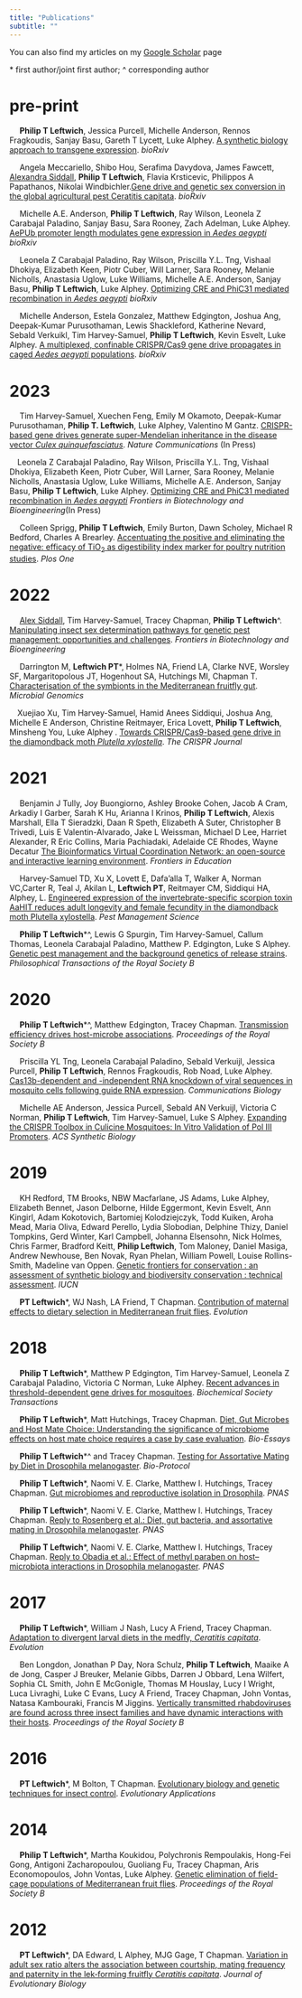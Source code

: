 ```yaml
---
title: "Publications"
subtitle: ""
---
```




  You can also find my articles on my [Google Scholar](https://scholar.google.com/citations?user=5-qU7lkAAAAJ&hl=en) page
 
 \* first author/joint first author; ^ corresponding author
 
pre-print
====


&emsp; **Philip T Leftwich**, Jessica Purcell, Michelle Anderson, Rennos Fragkoudis, Sanjay Basu, Gareth T Lycett, Luke Alphey. [A synthetic biology approach to transgene expression](https://doi.org/10.1101/2023.08.31.555539). *bioRxiv*

 <span class="__dimensions_badge_embed__" data-doi="https://doi.org/10.1101/2023.08.31.555539" data-style="small_circle" data-hide-zero-citations="true"> <span data-badge-popover="right" data-badge-type="donut" data-doi="https://doi.org/10.1101/2023.08.31.555539" data-hide-no-mentions="true" class="altmetric-embed"> </span>
 
&emsp; Angela Meccariello, Shibo Hou, Serafima Davydova, James Fawcett, [Alexandra Siddall](https://philip-leftwich.github.io/people.html#alex-siddall), **Philip T Leftwich**, Flavia Krsticevic, Philippos A Papathanos, Nikolai Windbichler.[Gene drive and genetic sex conversion in the global agricultural pest Ceratitis capitata](https://doi.org/10.1101/2023.08.16.553191). *bioRxiv*

<span class="__dimensions_badge_embed__" data-doi="10.1101/2023.08.16.553191" data-style="small_circle" data-hide-zero-citations="true"> <span data-badge-popover="right" data-badge-type="donut" data-doi="10.1101/2023.08.16.553191" data-hide-no-mentions="true" class="altmetric-embed"> </span>
 
&emsp; Michelle A.E. Anderson, **Philip T Leftwich**, Ray Wilson, Leonela Z Carabajal Paladino, Sanjay Basu, Sara Rooney, Zach Adelman, Luke Alphey. [AePUb promoter length modulates gene expression in *Aedes aegypti*](https://doi.org/10.1101/2023.08.11.553001) *bioRxiv*

<span class="__dimensions_badge_embed__" data-doi="10.1101/2023.08.11.553001" data-style="small_circle" data-hide-zero-citations="true"> <span data-badge-popover="right" data-badge-type="donut" data-doi="10.1101/2023.08.11.553001" data-hide-no-mentions="true" class="altmetric-embed"> </span>

&emsp; Leonela Z Carabajal Paladino, Ray Wilson, Priscilla Y.L. Tng, Vishaal Dhokiya, Elizabeth Keen, Piotr Cuber, Will Larner, Sara Rooney, Melanie Nicholls, Anastasia Uglow, Luke Williams, Michelle A.E. Anderson, Sanjay Basu, **Philip T Leftwich**, Luke Alphey. [Optimizing CRE and PhiC31 mediated recombination in *Aedes aegypti*](https://www.biorxiv.org/content/10.1101/2023.07.07.548128v1) *bioRxiv*
 
<span class="__dimensions_badge_embed__" data-doi="10.1101/2023.07.07.548128" data-style="small_circle" data-hide-zero-citations="true"> <span data-badge-popover="right" data-badge-type="donut" data-doi="10.1101/2023.07.07.548128" data-hide-no-mentions="true" class="altmetric-embed"> </span>


&emsp; Michelle Anderson, Estela Gonzalez, Matthew Edgington, Joshua Ang, Deepak-Kumar Purusothaman, Lewis Shackleford, Katherine Nevard, Sebald Verkuikl, Tim Harvey-Samuel, **Philip T Leftwich**, Kevin Esvelt, Luke Alphey. [A multiplexed, confinable CRISPR/Cas9 gene drive propagates in caged *Aedes aegypti* populations](https://www.biorxiv.org/content/10.1101/2022.08.12.503466v1). *bioRxiv*

<span class="__dimensions_badge_embed__" data-doi="10.1101/2022.08.12.503466" data-style="small_circle" data-hide-zero-citations="true"> <span data-badge-popover="right" data-badge-type="donut" data-doi="10.1101/2022.08.12.503466" data-hide-no-mentions="true" class="altmetric-embed"> </span>

2023
====

&emsp; Tim Harvey-Samuel, Xuechen Feng, Emily M Okamoto, Deepak-Kumar Purusothaman, **Philip T. Leftwich**, Luke Alphey, Valentino M Gantz. [CRISPR-based gene drives generate super-Mendelian inheritance in the disease vector *Culex quinquefasciatus*](https://www.biorxiv.org/content/10.1101/2023.06.12.544656v1). *Nature Communications* (In Press)

<span class="__dimensions_badge_embed__" data-doi="10.1101/2023.06.12.544656" data-style="small_circle" data-hide-zero-citations="true"> <span data-badge-popover="right" data-badge-type="donut" data-doi="10.1101/2023.06.12.544656" data-hide-no-mentions="true" class="altmetric-embed"> </span>

&emsp;Leonela Z Carabajal Paladino, Ray Wilson, Priscilla Y.L. Tng, Vishaal Dhokiya, Elizabeth Keen, Piotr Cuber, Will Larner, Sara Rooney, Melanie Nicholls, Anastasia Uglow, Luke Williams, Michelle A.E. Anderson, Sanjay Basu, **Philip T Leftwich**, Luke Alphey. [Optimizing CRE and PhiC31 mediated recombination in *Aedes aegypti*](https://www.biorxiv.org/content/10.1101/2023.07.07.548128v1) *Frontiers in Biotechnology and Bioengineering*(In Press)
 
<span class="__dimensions_badge_embed__" data-doi="10.1101/2023.07.07.548128" data-style="small_circle" data-hide-zero-citations="true"> <span data-badge-popover="right" data-badge-type="donut" data-doi="10.1101/2023.07.07.548128" data-hide-no-mentions="true" class="altmetric-embed"> </span>

&emsp; Colleen Sprigg, **Philip T Leftwich**, Emily Burton, Dawn Scholey, Michael R Bedford, Charles A Brearley. [Accentuating the positive and eliminating the negative: efficacy of TiO~2~ as digestibility index marker for poultry nutrition studies](https://journals.plos.org/plosone/article?id=10.1371/journal.pone.0284724). *Plos One*

<span class="__dimensions_badge_embed__" data-doi="10.1371/journal.pone.0284724" data-style="small_circle" data-hide-zero-citations="true"> <span data-badge-popover="right" data-badge-type="donut" data-doi="10.1371/journal.pone.0284724" data-hide-no-mentions="true" class="altmetric-embed"> </span>

2022
====

&emsp; [Alex Siddall](https://philip-leftwich.github.io/people.html#alex-siddall), Tim Harvey-Samuel, Tracey Chapman, **Philip T Leftwich**^. [Manipulating insect sex determination pathways for genetic pest management: opportunities and challenges](https://www.frontiersin.org/articles/10.3389/fbioe.2022.867851/abstract). *Frontiers in Biotechnology and Bioengineering*

<span class="__dimensions_badge_embed__" data-doi="10.3389/fbioe.2022.867851" data-style="small_circle" data-hide-zero-citations="true"> <span data-badge-popover="right" data-badge-type="donut" data-doi="10.3389/fbioe.2022.867851" data-hide-no-mentions="true" class="altmetric-embed"> </span>

&emsp; Darrington M, **Leftwich PT**\*, Holmes NA, Friend LA, Clarke NVE, Worsley SF, Margaritopolous JT, Hogenhout SA, Hutchings MI, Chapman T. [Characterisation of the symbionts in the Mediterranean fruitfly gut](https://doi.org/10.1099/mgen.0.000801). *Microbial Genomics* 
<span class="__dimensions_badge_embed__" data-doi="10.1099/mgen.0.000801" data-style="small_circle" data-hide-zero-citations="true"> <span data-badge-popover="right" data-badge-type="donut" data-doi="10.1099/mgen.0.000801" data-hide-no-mentions="true" class="altmetric-embed"> </span>

&emsp;Xuejiao Xu, Tim Harvey-Samuel, Hamid Anees Siddiqui, Joshua Ang, Michelle E Anderson, Christine Reitmayer, Erica Lovett, **Philip T Leftwich**, Minsheng You, Luke Alphey . [Towards CRISPR/Cas9-based gene drive in the diamondback moth *Plutella xylostella*](https://doi.org/10.1089/crispr.2021.0129). *The CRISPR Journal* 
<span class="__dimensions_badge_embed__" data-doi="10.1089/crispr.2021.0129" data-style="small_circle" data-hide-zero-citations="true"> <span data-badge-popover="right" data-badge-type="donut" data-doi="10.1089/crispr.2021.0129" data-hide-no-mentions="true" class="altmetric-embed"> </span>
  
2021
====

&emsp; Benjamin J Tully, Joy Buongiorno, Ashley Brooke Cohen, Jacob A Cram, Arkadiy I Garber, Sarah K Hu, Arianna I Krinos, **Philip T Leftwich**, Alexis Marshall, Ella T Sieradzki, Daan R Speth, Elizabeth A Suter, Christopher B Trivedi, Luis E Valentin-Alvarado, Jake L Weissman, Michael D Lee, Harriet Alexander, R Eric Collins, Maria Pachiadaki, Adelaide CE Rhodes, Wayne Decatur [The Bioinformatics Virtual Coordination Network: an open-source and interactive learning environment](https://www.frontiersin.org/articles/10.3389/feduc.2021.711618/abstract). *Frontiers in Education*
<span class="__dimensions_badge_embed__" data-doi="10.3389/feduc.2021.711618" data-style="small_circle" data-hide-zero-citations="true"> <span data-badge-popover="right" data-badge-type="donut" data-doi="10.3389/feduc.2021.711618" data-hide-no-mentions="true" class="altmetric-embed"> </span>
  
&emsp; Harvey-Samuel TD, Xu X, Lovett E, Dafa’alla T, Walker A, Norman VC,Carter R, Teal J, Akilan L, **Leftwich PT**, Reitmayer CM, Siddiqui HA, Alphey, L. [Engineered
expression of the invertebrate-specific scorpion toxin AaHIT reduces adult longevity and female fecundity in the diamondback moth Plutella xylostella](https://doi.org/10.1002/ps.6353). *Pest Management Science* 
<span class="__dimensions_badge_embed__" data-doi="10.1002/ps.6353" data-style="small_circle" data-hide-zero-citations="true"> <span data-badge-popover="right" data-badge-type="donut" data-doi="10.1002/ps.6353" data-hide-no-mentions="true" class="altmetric-embed"> </span>

&emsp; **Philip T Leftwich**\*^, Lewis G Spurgin, Tim Harvey-Samuel, Callum Thomas, Leonela Carabajal Paladino, Matthew P. Edgington, Luke S Alphey. [Genetic pest management and the background genetics of release strains]( 
https://royalsocietypublishing.org/doi/10.1098/rstb.2019.0805). *Philosophical Transactions of the Royal Society B*
<span class="__dimensions_badge_embed__" data-doi="10.1098/rstb.2019.0805" data-style="small_circle" data-hide-zero-citations="true"> <span data-badge-popover="right" data-badge-type="donut" data-doi="10.1098/rstb.2019.0805 " data-hide-no-mentions="true" class="altmetric-embed"> </span>
  
2020
====

&emsp; **Philip T Leftwich**\*^, Matthew Edgington, Tracey Chapman. [Transmission efficiency drives host-microbe associations](https://royalsocietypublishing.org/doi/10.1098/rspb.2020.0820). *Proceedings of the Royal Society B*
<span class="__dimensions_badge_embed__" data-doi="10.1098/rspb.2020.0820" data-style="small_circle" data-hide-zero-citations="true"> <span data-badge-popover="right" data-badge-type="donut" data-doi="10.1098/rspb.2020.0820" data-hide-no-mentions="true" class="altmetric-embed"> </span>

&emsp; Priscilla YL Tng, Leonela Carabajal Paladino, Sebald Verkuijl, Jessica Purcell, **Philip T Leftwich**, Rennos Fragkoudis, Rob Noad, Luke Alphey. [Cas13b-dependent and -independent RNA knockdown of viral sequences in mosquito cells following guide RNA expression](https://www.nature.com/articles/s42003-020-01142-6). *Communications Biology* 
<span class="__dimensions_badge_embed__" data-doi="10.1038/s42003-020-01142-6" data-style="small_circle" data-hide-zero-citations="true"> <span data-badge-popover="right" data-badge-type="donut" data-doi="10.1038/s42003-020-01142-6" data-hide-no-mentions="true" class="altmetric-embed"> </span>

&emsp; Michelle AE Anderson, Jessica Purcell, Sebald AN Verkuijl, Victoria C Norman, **Philip T Leftwich**, Tim Harvey-Samuel, Luke S Alphey. [Expanding the CRISPR Toolbox in Culicine Mosquitoes: In Vitro Validation of Pol III Promoters](https://pubs.acs.org/doi/abs/10.1021/acssynbio.9b00436). *ACS Synthetic Biology*
<span class="__dimensions_badge_embed__" data-doi="10.1021/acssynbio.9b00436" data-style="small_circle" data-hide-zero-citations="true"> <span data-badge-popover="right" data-badge-type="donut" data-doi="10.1021/acssynbio.9b00436" data-hide-no-mentions="true" class="altmetric-embed"> </span>

2019
====

&emsp; KH Redford, TM Brooks, NBW Macfarlane, JS Adams, Luke Alphey, Elizabeth Bennet, Jason Delborne, Hilde Eggermont, Kevin Esvelt, Ann Kingirl, Adam Kokotovich, Bartomiej Kolodziejczyk, Todd Kuiken, Aroha Mead, Maria Oliva, Edward Perello, Lydia Slobodian, Delphine Thizy, Daniel Tompkins, Gerd Winter, Karl Campbell, Johanna Elsensohn, Nick Holmes, Chris Farmer, Bradford Keitt, **Philip Leftwich**, Tom Maloney, Daniel Masiga, Andrew Newhouse, Ben Novak, Ryan Phelan, William Powell, Louise Rollins-Smith, Madeline van Oppen. [Genetic frontiers for conservation : an assessment of synthetic biology and biodiversity conservation : technical assessment](https://portals.iucn.org/library/node/48408). *IUCN*
<span class="__dimensions_badge_embed__" data-doi="10.2305/IUCN.CH.2019.05.en" data-style="small_circle" data-hide-zero-citations="true"> <span data-badge-popover="right" data-badge-type="donut" data-doi="10.2305/IUCN.CH.2019.05.en" data-hide-no-mentions="true" class="altmetric-embed"> </span>

&emsp; **PT Leftwich**\*, WJ Nash, LA Friend, T Chapman. [Contribution of maternal effects to dietary selection in Mediterranean fruit flies](https://onlinelibrary.wiley.com/doi/full/10.1111/evo.13664). *Evolution*
<span class="__dimensions_badge_embed__" data-doi="10.1111/evo.13664" data-style="small_circle" data-hide-zero-citations="true"> <span data-badge-popover="right" data-badge-type="donut" data-doi="10.1111/evo.13664" data-hide-no-mentions="true" class="altmetric-embed"> </span>

2018
====

&emsp; **Philip T Leftwich**\*, Matthew P Edgington, Tim Harvey-Samuel, Leonela Z Carabajal Paladino, Victoria C Norman, Luke Alphey. [Recent advances in threshold-dependent gene drives for mosquitoes](https://portlandpress.com/biochemsoctrans/article/46/5/1203/67820/Recent-advances-in-threshold-dependent-gene-drives). *Biochemical Society Transactions*
<span class="__dimensions_badge_embed__" data-doi="10.1042/BST20180076" data-style="small_circle" data-hide-zero-citations="true"> <span data-badge-popover="right" data-badge-type="donut" data-doi="10.1042/BST20180076" data-hide-no-mentions="true" class="altmetric-embed"> </span>

&emsp; **Philip T Leftwich**\*, Matt Hutchings, Tracey Chapman. [Diet, Gut Microbes and Host Mate Choice: Understanding the significance of microbiome effects on host mate choice requires a case by case evaluation](https://onlinelibrary.wiley.com/doi/abs/10.1002/bies.201800053@10.1002/(ISSN)1521-1878.microbiome). *Bio-Essays*
<span class="__dimensions_badge_embed__" data-doi="10.1002/bies.201800053" data-style="small_circle" data-hide-zero-citations="true"> <span data-badge-popover="right" data-badge-type="donut" data-doi="10.1002/bies.201800053" data-hide-no-mentions="true" class="altmetric-embed"> </span>

&emsp; **Philip T Leftwich**\*^ and Tracey Chapman. [Testing for Assortative Mating by Diet in Drosophila melanogaster](https://bio-protocol.org/e3057). *Bio-Protocol*
<span class="__dimensions_badge_embed__" data-doi="10.21769/BioProtoc.3057" data-style="small_circle" data-hide-zero-citations="true"> <span data-badge-popover="right" data-badge-type="donut" data-doi="10.21769/BioProtoc.3057" data-hide-no-mentions="true" class="altmetric-embed"> </span>
  
&emsp; **Philip T Leftwich**\*, Naomi V. E. Clarke, Matthew I. Hutchings, Tracey Chapman. [Gut microbiomes and reproductive isolation in Drosophila](https://doi.org/10.1073/pnas.1708345114). *PNAS* 
<span class="__dimensions_badge_embed__" data-doi="10.1073/pnas.1708345114" data-style="small_circle" data-hide-zero-citations="true"> <span data-badge-popover="right" data-badge-type="donut" data-doi="10.1073/pnas.1708345114" data-hide-no-mentions="true" class="altmetric-embed"> </span>

&emsp; **Philip T Leftwich**\*, Naomi V. E. Clarke, Matthew I. Hutchings, Tracey Chapman. [Reply to Rosenberg et al.: Diet, gut bacteria, and assortative mating in Drosophila melanogaster](https://www.pnas.org/content/115/10/E2154). *PNAS*
<span class="__dimensions_badge_embed__" data-doi="10.1073/pnas.1721804115" data-style="small_circle" data-hide-zero-citations="true"> <span data-badge-popover="right" data-badge-type="donut" data-doi="10.1073/pnas.1721804115" data-hide-no-mentions="true" class="altmetric-embed"> </span>

&emsp; **Philip T Leftwich**\*, Naomi V. E. Clarke, Matthew I. Hutchings, Tracey Chapman. [Reply to Obadia et al.: Effect of methyl paraben on host–microbiota interactions in Drosophila melanogaster](https://www.pnas.org/content/115/20/E4549). *PNAS*
<span class="__dimensions_badge_embed__" data-doi="10.1073/pnas.1805499115" data-style="small_circle" data-hide-zero-citations="true"> <span data-badge-popover="right" data-badge-type="donut" data-doi="10.1073/pnas.1805499115" data-hide-no-mentions="true" class="altmetric-embed"> </span>

2017
====
&emsp; **Philip T Leftwich**\*, William J Nash, Lucy A Friend, Tracey Chapman. [Adaptation to divergent larval diets in the medfly, *Ceratitis capitata*](https://onlinelibrary.wiley.com/doi/full/10.1111/evo.13113). *Evolution*
<span class="__dimensions_badge_embed__" data-doi="10.1111/evo.13113" data-style="small_circle" data-hide-zero-citations="true"> <span data-badge-popover="right" data-badge-type="donut" data-doi="10.1111/evo.13113" data-hide-no-mentions="true" class="altmetric-embed"> </span>

&emsp; Ben Longdon, Jonathan P Day, Nora Schulz, **Philip T Leftwich**, Maaike A de Jong, Casper J Breuker, Melanie Gibbs, Darren J Obbard, Lena Wilfert, Sophia CL Smith, John E McGonigle, Thomas M Houslay, Lucy I Wright, Luca Livraghi, Luke C Evans, Lucy A Friend, Tracey Chapman, John Vontas, Natasa Kambouraki, Francis M Jiggins. [Vertically transmitted rhabdoviruses are found across three insect families and have dynamic interactions with their hosts](https://royalsocietypublishing.org/doi/full/10.1098/rspb.2016.2381). *Proceedings of the Royal Society B*
<span class="__dimensions_badge_embed__" data-doi="10.1098/rspb.2016.2381" data-style="small_circle" data-hide-zero-citations="true"> <span data-badge-popover="right" data-badge-type="donut" data-doi="10.1098/rspb.2016.2381" data-hide-no-mentions="true" class="altmetric-embed"> </span>

2016
====
&emsp; **PT Leftwich**\*, M Bolton, T Chapman. [Evolutionary biology and genetic techniques for insect control](https://doi.org/10.1111/eva.12280). *Evolutionary Applications* 
<span class="__dimensions_badge_embed__" data-pmid="27087849" data-style="small_circle" data-hide-zero-citations="true"> <span data-badge-popover="right" data-badge-type="donut" data-doi="https://doi.org/10.1111/eva.12280" data-hide-no-mentions="true" class="altmetric-embed"> </span> 

2014
=====
&emsp; **Philip T Leftwich**\*, Martha Koukidou, Polychronis Rempoulakis, Hong-Fei Gong, Antigoni Zacharopoulou, Guoliang Fu, Tracey Chapman, Aris Economopoulos, John Vontas, Luke Alphey. [Genetic elimination of field-cage populations of Mediterranean fruit flies](https://doi.org/10.1098/rspb.2014.1372). *Proceedings of the Royal Society B*  
 <span class="__dimensions_badge_embed__" data-doi="10.1098/rspb.2014.1372" data-style="small_circle" data-hide-zero-citations="true"><span data-badge-popover="right" data-badge-type="donut" data-doi="https://doi.org/10.1098/rspb.2014.1372" data-hide-no-mentions="true" class="altmetric-embed"> </span>

2012
======
&emsp; **PT Leftwich**\*, DA Edward, L Alphey, MJG Gage, T Chapman. [Variation in adult sex ratio alters the association between courtship, mating frequency and paternity in the lek‐forming fruitfly *Ceratitis capitata*](https://doi.org/10.1111/j.1420-9101.2012.02556.x). *Journal of Evolutionary Biology* 
<span class="__dimensions_badge_embed__" data-doi="10.1111/j.1420-9101.2012.02556.x" data-style="small_circle" data-hide-zero-citations="true"> <span data-badge-popover="right" data-badge-type="donut" data-doi="10.1111/j.1420-9101.2012.02556.x" data-hide-no-mentions="true" class="altmetric-embed"> </span>

<script type='text/javascript' src='https://d1bxh8uas1mnw7.cloudfront.net/assets/embed.js'></script>
<script async src="https://badge.dimensions.ai/badge.js" charset="utf-8"></script>



